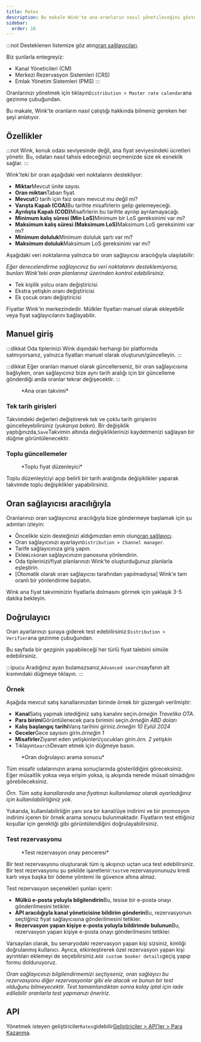 ```yaml
---
title: Rates
description: Bu makale Wink'te ana oranların nasıl yönetileceğini göstermektedir.
sidebar:
  order: 16
---
```


:::not
Desteklenen listemize göz atın[oran sağlayıcıları](/extranet/rate-providers).

Biz şunlarla entegreyiz:

* Kanal Yöneticileri (CM)
* Merkezi Rezervasyon Sistemleri (CRS)
* Emlak Yönetim Sistemleri (PMS)
  :::

Oranlarınızı yönetmek için tıklayın`Distribution > Master rate calendar`ana gezinme çubuğundan.

Bu makale, Wink'te oranların nasıl çalıştığı hakkında bilmeniz gereken her şeyi anlatıyor.

## Özellikler

:::not
Wink, konuk odası seviyesinde değil, ana fiyat seviyesindeki ücretleri yönetir. Bu, odaları nasıl tahsis edeceğinizi seçmenizde size ek esneklik sağlar.
:::

Wink'teki bir oran aşağıdaki veri noktalarını destekliyor:

* **Miktar**Mevcut ünite sayısı.
* **Oran miktarı**Taban fiyat.
* **Mevcut**O tarih için faiz oranı mevcut mu değil mi?
* **Varışta Kapalı (COA)**&#x42;u tarihte misafirlerin gelip gelemeyeceği.
* **Ayrılışta Kapalı (COD)**&#x4D;isafirlerin bu tarihte ayrılıp ayrılamayacağı.
* **Minimum kalış süresi (Min LoS)**&#x4D;inimum bir LoS gereksinimi var mı?
* **Maksimum kalış süresi (Maksimum LoS)**&#x4D;aksimum LoS gereksinimi var mı?
* **Minimum doluluk**Minimum doluluk şartı var mı?
* **Maksimum doluluk**Maksimum LoS gereksinimi var mı?

Aşağıdaki veri noktalarına yalnızca bir oran sağlayıcısı aracılığıyla ulaşılabilir:

*Eğer derecelendirme sağlayıcınız bu veri noktalarını desteklemiyorsa, bunları Wink'teki oran planlarınız üzerinden kontrol edebilirsiniz.*

* Tek kişilik yolcu oranı değiştiricisi
* Ekstra yetişkin oranı değiştiricisi
* Ek çocuk oranı değiştiricisi

Fiyatlar Wink'in merkezindedir. Mülkler fiyatları manuel olarak ekleyebilir veya fiyat sağlayıcılarını bağlayabilir.

## Manuel giriş

:::dikkat
Oda tiplerinizi Wink dışındaki herhangi bir platformda satmıyorsanız, yalnızca fiyatları manuel olarak oluşturun/güncelleyin.
:::

:::dikkat
Eğer oranları manuel olarak güncellerseniz, bir oran sağlayıcısına bağlıyken, oran sağlayıcınız bize aynı tarih aralığı için bir güncelleme gönderdiği anda oranlar tekrar değişecektir.
:::

<figure>
  <CloudinaryImage width="700" height="251" resize="scale" quality="best" alt="Ana oran takvimi" src="academy/rate-calendar" errorImage="noimage_opaque_nyrtl0.png" />

  <figcaption>*Ana oran takvimi*</figcaption>
</figure>


### Tek tarih girişleri

Takvimdeki değerleri değiştirerek tek ve çoklu tarih girişlerini güncelleyebilirsiniz (*yukarıya bakın*). Bir değişiklik yaptığınızda,`Save`Takvimin altında değişikliklerinizi kaydetmenizi sağlayan bir düğme görüntülenecektir.

### Toplu güncellemeler

<figure>
  <CloudinaryImage width="700" height="267" resize="scale" quality="best" alt="Toplu fiyat düzenleyici" src="academy/bulk-editor" errorImage="noimage_opaque_nyrtl0.png" />

  <figcaption>*Toplu fiyat düzenleyici*</figcaption>
</figure>


Toplu düzenleyiciyi açıp belirli bir tarih aralığında değişiklikler yaparak takvimde toplu değişiklikler yapabilirsiniz.

## Oran sağlayıcısı aracılığıyla

Oranlarınızı oran sağlayıcınız aracılığıyla bize göndermeye başlamak için şu adımları izleyin:

* Öncelikle sizin desteğinizi aldığımızdan emin olun[oran sağlayıcı](/extranet/rate-providers).
* Oran sağlayıcınızı ayarlayın`Distribution > Channel manager`.
* Tarife sağlayıcınıza giriş yapın.
* Ekle`Wink`oran sağlayıcınızın panosuna yönlendirin.
* Oda tiplerinizi/fiyat planlarınızı Wink'te oluşturduğunuz planlarla eşleştirin.
* \[Otomatik olarak oran sağlayıcısı tarafından yapılmadıysa] Wink'e tam oranlı bir yönlendirme başlatın.

Wink ana fiyat takviminizin fiyatlarla dolmasını görmek için yaklaşık 3-5 dakika bekleyin.

## Doğrulayıcı

Oran ayarlarınızı şuraya giderek test edebilirsiniz:`Distribution > Verifier`ana gezinme çubuğundan.

Bu sayfada bir gezginin yapabileceği her türlü fiyat talebini simüle edebilirsiniz.

:::ipucu
Aradığınız ayarı bulamazsanız,`Advanced search`sayfanın alt kısmındaki düğmeye tıklayın.
:::

### Örnek

Aşağıda mevcut satış kanallarınızdan birinde örnek bir güzergah verilmiştir:

* **Kanal**Satış yapmak istediğiniz satış kanalını seçin.*örneğin Traveliko OTA*.
* **Para birimi**Görüntülenecek para birimini seçin.*örneğin ABD doları*
* **Kalış başlangıç tarihi**Varış tarihini giriniz.*örneğin 10 Eylül 2024*
* **Geceler**Gece sayısını girin.*örneğin 1*
* **Misafirler**Ziyaret eden yetişkinleri/çocukları girin.*örn. 2 yetişkin*
* Tıklayın`Search`Devam etmek için düğmeye basın.

<figure>
  <CloudinaryImage width="350" height="501" resize="scale" quality="best" alt="Oran doğrulayıcı sonucu" src="academy/rate-verifier" errorImage="noimage_opaque_nyrtl0.png" />

  <figcaption>*Oran doğrulayıcı arama sonucu*</figcaption>
</figure>


Tüm misafir odalarınızın arama sonuçlarında gösterildiğini göreceksiniz.
Eğer müsaitlik yoksa veya erişim yoksa, iş akışında nerede müsait olmadığını görebileceksiniz.

*Örn. Tüm satış kanallarında ana fiyatınızı kullanılamaz olarak ayarladığınız için kullanılabilirliğiniz yok.*

Yukarıda, kullanılabilirliğin yanı sıra bir kanal/üye indirimi ve bir promosyon indirimi içeren bir örnek arama sonucu bulunmaktadır.
Fiyatların test ettiğiniz koşullar için gerektiği gibi görüntülendiğini doğrulayabilirsiniz.

### Test rezervasyonu

<figure>
  <CloudinaryImage width="350" height="459" resize="scale" quality="best" alt="Test rezervasyon modali" src="academy/test-booking" errorImage="noimage_opaque_nyrtl0.png" />

  <figcaption>*Test rezervasyon onay penceresi*</figcaption>
</figure>


Bir test rezervasyonu oluşturarak tüm iş akışınızı uçtan uca test edebilirsiniz.
Bir test rezervasyonu şu şekilde işaretlenir:`test`ve rezervasyonunuzu kredi kartı veya başka bir ödeme yöntemi ile güvence altına almaz.

Test rezervasyon seçenekleri şunları içerir:

* **Mülkü e-posta yoluyla bilgilendirin**Bu, tesise bir e-posta onayı gönderilmesini tetikler.
* **API aracılığıyla kanal yöneticisine bildirim gönderin**Bu, rezervasyonun seçtiğiniz fiyat sağlayıcısına gönderilmesini tetikler.
* **Rezervasyon yapan kişiye e-posta yoluyla bildirimde bulunun**Bu, rezervasyon yapan kişiye e-posta onayı gönderilmesini tetikler.

Varsayılan olarak, bu senaryodaki rezervasyon yapan kişi sizsiniz, kimliği doğrulanmış kullanıcı. Ayrıca, etkinleştirerek özel rezervasyon yapan kişi ayrıntıları eklemeyi de seçebilirsiniz.`Add custom booker details`geçiş yapıp formu dolduruyoruz.

*Oran sağlayıcınızı bilgilendirmemizi seçtiyseniz, oran sağlayıcı bu rezervasyonu diğer rezervasyonlar gibi ele alacak ve bunun bir test olduğunu bilmeyecektir. Test tamamlandıktan sonra kolay iptal için iade edilebilir oranlarla test yapmanızı öneririz.*

## API

Yönetmek isteyen geliştiriciler`Rates`gidebilir[Geliştiriciler > API'ler > Para Kazanma](/developers/apis/#monetize-api).

